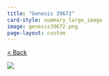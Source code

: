 ```yaml
---
title: "Genesis 39672"
card-style: summary_large_image
image: genesis39672.png
page-layout: custom
---
```


[\< Back](index.qmd){.btn .btn-secondary .btn role="button"}

![](genesis39672.png){.full-art-display}
